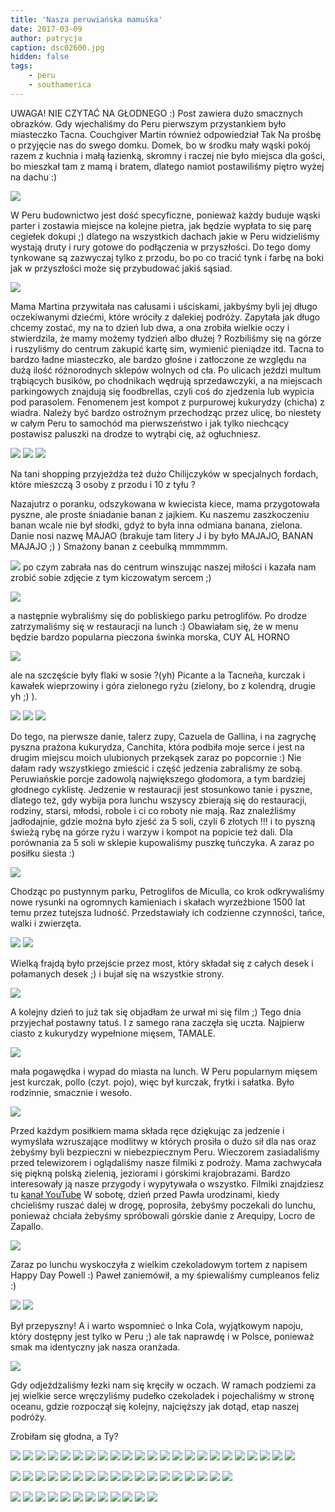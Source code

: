 ```yaml
---
title: 'Nasza peruwiańska mamuśka'
date: 2017-03-09
author: patrycja
caption: dsc02600.jpg
hidden: false
tags: 
    - peru
    - southamerica
---
```



UWAGA! NIE CZYTAĆ NA GŁODNEGO :) Post zawiera dużo smacznych obrazków. 
Gdy wjechaliśmy do Peru pierwszym przystankiem było miasteczko Tacna. Couchgiver Martin również odpowiedział Tak Na prośbę o przyjęcie nas do swego domku. Domek, bo w środku mały wąski pokój razem z kuchnia i małą łazienką, skromny i raczej nie było miejsca dla gości, bo mieszkał tam z mamą i bratem, dlatego namiot postawiliśmy piętro wyżej na dachu :)

![](./a.jpg)

W Peru budownictwo jest dość specyficzne, ponieważ każdy buduje wąski parter i zostawia miejsce na kolejne pietra, jak będzie wypłata to się parę cegiełek dokupi ;) dlatego na wszystkich dachach jakie w Peru widzieliśmy wystają druty i rury gotowe do podłączenia w przyszłości. Do tego domy tynkowane są zazwyczaj tylko z przodu, bo po co tracić tynk i farbę na boki jak w przyszłości może się przybudować jakiś sąsiad. 

![](./dsc02927.jpg)

Mama Martina przywitała nas całusami i uściskami, jakbyśmy byli jej długo oczekiwanymi dziećmi, które wróciły z dalekiej podróży. Zapytała jak długo chcemy zostać, my na to dzień lub dwa, a ona zrobiła wielkie oczy i stwierdzila, że mamy możemy tydzień albo dłużej ? Rozbiliśmy się na górze i ruszyliśmy do centrum zakupić kartę sim, wymienić pieniądze itd.
Tacna to bardzo ładne miasteczko, ale bardzo głośne i zatłoczone ze względu na dużą ilość różnorodnych sklepów wolnych od cła. Po ulicach jeździ multum trąbiących busików, po chodnikach wędrują sprzedawczyki, a na miejscach parkingowych znajdują się foodbrellas, czyli coś do zjedzenia lub wypicia pod parasolem. Fenomenem jest kompot z purpurowej kukurydzy (chicha) z wiadra. Należy być bardzo ostrożnym przechodząc przez ulicę, bo niestety w całym Peru to samochód ma pierwszeństwo i jak tylko niechcący postawisz paluszki na drodze to wytrąbi cię, aż ogłuchniesz. 

<grid>

![](./dsc02632.jpg)
![](./dsc02633.jpg)
![](./dsc02637.jpg)

</grid>

 Na tani shopping przyjeżdża też dużo Chilijczyków w specjalnych fordach, które mieszczą 3 osoby z przodu i 10 z tyłu ? 

Nazajutrz o poranku, odszykowana w kwiecista kiece, mama przygotowała pyszne, ale proste śniadanie banan z jajkiem. Ku naszemu zaszkoczeniu banan wcale nie był słodki, gdyż to była inna odmiana banana, zielona. Danie nosi nazwę MAJAO (brakuje tam litery J i by było MAJAJO, BANAN MAJAJO ;) ) Smażony banan z ceebulką mmmmmm.

![](./20170203_091547.jpg)
 po czym zabrała nas do centrum winszując naszej miłości i kazała nam zrobić sobie zdjęcie z tym kiczowatym sercem ;) 

![](./dsc02576.jpg)

a następnie wybraliśmy się do pobliskiego parku petroglifów. Po drodze zatrzymaliśmy się w restauracji na lunch :) Obawiałam się, że w menu będzie bardzo popularna pieczona świnka morska, CUY AL HORNO

![](./dsc02588.jpg)

 ale na szczęście były flaki w sosie ?(yh) Picante a la Tacneña, kurczak i kawałek wieprzowiny i góra zielonego ryżu (zielony, bo z kolendrą, drugie yh ;) ).

<grid>

![](./dsc02583.jpg)
![](./dsc02581.jpg)
![](./dsc02585.jpg)

</grid>

Do tego, na pierwsze danie, talerz zupy, Cazuela de Gallina, i na zagrychę pyszna prażona kukurydza, Canchita, która podbiła moje serce i jest na drugim miejscu moich ulubionych przekąsek zaraz po popcornie :)  Nie dałam rady wszystkiego zmieścić i część jedzenia zabraliśmy ze sobą. Peruwiańskie porcje zadowolą największego głodomora, a tym bardziej głodnego cyklistę. Jedzenie w restauracji jest stosunkowo tanie i pyszne, dlatego też, gdy wybija pora lunchu wszyscy zbierają się do restauracji, rodziny, starsi, młodsi, robole i ci co roboty nie mają. Raz znaleźliśmy jadłodajnie, gdzie można było zjeść za 5 soli, czyli 6 złotych !!! i to pyszną świeżą rybę na górze ryżu i warzyw i kompot na popicie też dali. Dla porównania za 5 soli w sklepie kupowaliśmy puszkę tuńczyka.
A zaraz po posiłku siesta :)

![](./dsc02579.jpg)

Chodząc po pustynnym parku, Petroglifos de Miculla, co krok odkrywaliśmy nowe rysunki na ogromnych kamieniach i skałach wyrzeźbione 1500 lat temu przez tutejsza ludność. Przedstawiały ich codzienne czynności, tańce, walki i zwierzęta. 

<grid>

![](./dsc02594.jpg)
![](./dsc02596.jpg)

</grid>

 Wielką frajdą było przejście przez most, który składał się z całych desek i połamanych desek ;) i bujał się na wszystkie strony. 

![](./dsc02625.jpg)

A kolejny dzień to już tak się objadłam że urwał mi się film ;) Tego dnia przyjechał postawny tatuś. I z samego rana zaczęła się uczta. Najpierw ciasto z kukurydzy wypełnione mięsem, TAMALE.

![](./dsc02630.jpg)

mała pogawędka i wypad do miasta na lunch. W Peru popularnym mięsem jest kurczak, pollo (czyt. pojo), więc był kurczak, frytki i sałatka. Było rodzinnie, smacznie i wesoło.

![](./dsc02639.jpg)

Przed każdym posiłkiem mama składa ręce dziękując za jedzenie i wymyślała wzruszające modlitwy w których prosiła o dużo sił dla nas oraz żebyśmy byli bezpieczni w niebezpiecznym Peru. Wieczorem zasiadaliśmy przed telewizorem i oglądaliśmy nasze filmiki z podroży. Mama zachwycała się piękną polską zielenią, jeziorami i górskimi krajobrazami. Bardzo interesowały ją nasze przygody i wypytywała o wszystko. Filmiki znajdziesz tu [kanał YouTube](https://youtube.com/velomelon)
W sobotę, dzień przed Pawła urodzinami, kiedy chcieliśmy ruszać dalej w drogę, poprosiła, żebyśmy poczekali do lunchu, ponieważ chciała żebyśmy spróbowali górskie danie z Arequipy, Locro de Zapallo.

![](./dsc02643.jpg)

Zaraz po lunchu wyskoczyła z wielkim czekoladowym tortem z napisem Happy Day Powell :) Paweł zaniemówił, a my śpiewaliśmy cumpleanos feliz :)

<grid>

![](./dsc02649.jpg)
![](./dsc02650.jpg)

</grid>

Był przepyszny! A i warto wspomnieć o Inka Cola, wyjątkowym napoju, który dostępny jest tylko w Peru ;) ale tak naprawdę i w Polsce, ponieważ smak ma identyczny jak nasza oranżada.

![](./dsc02645.jpg)

Gdy odjeżdżaliśmy łezki nam się kręciły w oczach. W ramach podziemi za jej wielkie serce wręczyliśmy pudełko czekoladek i pojechaliśmy w stronę oceanu, gdzie rozpoczął się kolejny, najcięższy jak dotąd, etap naszej podróży. 

Zrobiłam się głodna, a Ty?

<grid>

![](./dsc02566.jpg)
![](./dsc02571.jpg)
![](./dsc02572.jpg)
![](./dsc02576.jpg)
![](./dsc02578.jpg)
![](./dsc02579.jpg)
![](./dsc02580.jpg)
![](./dsc02581.jpg)
![](./dsc02582.jpg)
![](./dsc02583.jpg)
![](./dsc02584.jpg)
![](./dsc02585.jpg)
![](./dsc02586.jpg)
![](./dsc02587.jpg)
![](./dsc02588.jpg)
![](./dsc02589.jpg)
![](./dsc02590.jpg)
![](./dsc02591.jpg)
![](./dsc02594.jpg)
![](./dsc02595.jpg)
![](./dsc02596.jpg)
![](./dsc02597.jpg)
![](./dsc02598.jpg)

</grid>
<grid columns="2">

![](./dsc02599.jpg)
![](./dsc02601.jpg)
![](./dsc02602.jpg)
![](./dsc02603.jpg)
![](./dsc02604.jpg)
![](./dsc02606.jpg)
![](./dsc02607.jpg)
![](./dsc02608.jpg)
![](./dsc02611.jpg)
![](./dsc02612.jpg)
![](./dsc02613.jpg)
![](./dsc02617.jpg)
![](./dsc02618.jpg)
![](./dsc02620.jpg)
![](./dsc02621.jpg)
![](./dsc02622.jpg)
![](./dsc02625.jpg)
![](./dsc02627.jpg)

</grid>
<grid>

![](./dsc02628.jpg)
![](./dsc02629.jpg)
![](./dsc02630.jpg)
![](./dsc02631.jpg)
![](./dsc02632.jpg)
![](./dsc02633.jpg)
![](./dsc02634.jpg)
![](./dsc02635.jpg)
![](./dsc02636.jpg)
![](./dsc02637.jpg)
![](./dsc02639.jpg)
![](./dsc02641.jpg)

</grid>